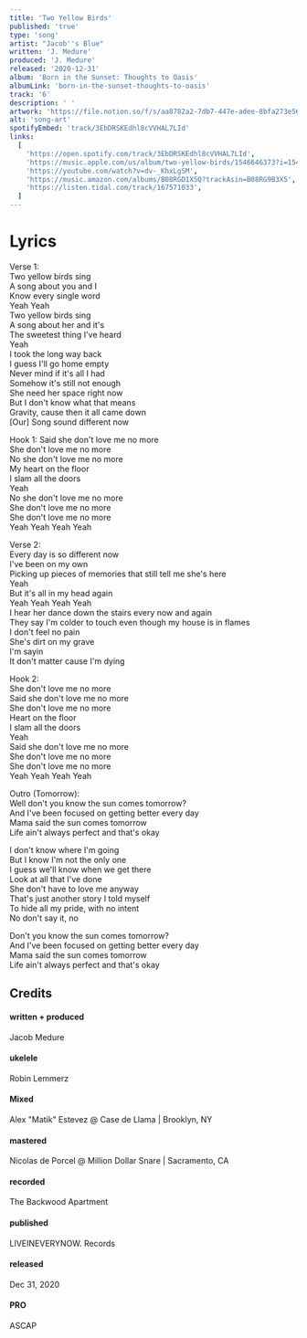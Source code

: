```yaml
---
title: 'Two Yellow Birds'
published: 'true'
type: 'song'
artist: "Jacob''s Blue"
written: 'J. Medure'
produced: 'J. Medure'
released: '2020-12-31'
album: 'Born in the Sunset: Thoughts to Oasis'
albumLink: 'born-in-the-sunset-thoughts-to-oasis'
track: '6'
description: ' '
artwork: 'https://file.notion.so/f/s/aa8782a2-7db7-447e-adee-8bfa273e5607/BITSCover1-scaled_(1).jpeg?id=8e18b7a8-a3d1-4371-b3c5-ee544cf9567c&table=block&spaceId=2afffdaa-a1f9-48fc-8af5-a4f4e2aaefbf&expirationTimestamp=1684092207684&signature=IsytBC8rHIB_sPF9O9B25QotIWv1tXoqgEvVKhMEens&downloadName=BITSCover1-scaled+%281%29.jpeg'
alt: 'song-art'
spotifyEmbed: 'track/3EbDRSKEdhl8cVVHAL7LId'
links:
  [
    'https://open.spotify.com/track/3EbDRSKEdhl8cVVHAL7LId',
    'https://music.apple.com/us/album/two-yellow-birds/1546646373?i=1546646563&app=music',
    'https://youtube.com/watch?v=dv-_KhxLgSM',
    'https://music.amazon.com/albums/B08RGD1X5Q?trackAsin=B08RG9B3X5',
    'https://listen.tidal.com/track/167571033',
  ]
---
```


# Lyrics

Verse 1:  
Two yellow birds sing  
A song about you and I  
Know every single word  
Yeah Yeah  
Two yellow birds sing  
A song about her and it's  
The sweetest thing I've heard  
Yeah  
I took the long way back  
I guess I'll go home empty  
Never mind if it's all I had  
Somehow it's still not enough  
She need her space right now  
But I don't know what that means  
Gravity, cause then it all came down  
[Our] Song sound different now

Hook 1:
Said she don't love me no more  
She don't love me no more  
No she don't love me no more  
My heart on the floor  
I slam all the doors  
Yeah  
No she don't love me no more  
She don't love me no more  
She don't love me no more  
Yeah Yeah Yeah Yeah

Verse 2:  
Every day is so different now  
I've been on my own  
Picking up pieces of memories that still tell me she's here  
Yeah  
But it's all in my head again  
Yeah Yeah Yeah Yeah  
I hear her dance down the stairs every now and again  
They say I'm colder to touch even though my house is in flames  
I don't feel no pain  
She's dirt on my grave  
I'm sayin  
It don't matter cause I'm dying

Hook 2:  
She don't love me no more  
Said she don't love me no more  
She don't love me no more  
Heart on the floor  
I slam all the doors  
Yeah  
Said she don't love me no more  
She don't love me no more  
She don't love me no more  
Yeah Yeah Yeah Yeah

Outro (Tomorrow):  
Well don't you know the sun comes tomorrow?  
And I've been focused on getting better every day  
Mama said the sun comes tomorrow  
Life ain't always perfect and that's okay

I don't know where I'm going  
But I know I'm not the only one  
I guess we'll know when we get there  
Look at all that I've done  
She don't have to love me anyway  
That's just another story I told myself  
To hide all my pride, with no intent  
No don't say it, no

Don't you know the sun comes tomorrow?  
And I've been focused on getting better every day  
Mama said the sun comes tomorrow  
Life ain't always perfect and that's okay

## Credits

<div className="album-credits flex-col w-full not-prose justify-start">
  <div className="credit flex-auto flex-grow">
    <h4>written + produced</h4>
    <p>Jacob Medure</p>
  </div>
  <div className="credit flex-auto flex-grow">
    <h4>ukelele</h4>
    <p>Robin Lemmerz</p>
  </div>
  <div className="credit flex-auto flex-grow">
    <h4>Mixed</h4>
    <p>Alex "Matik" Estevez @ Case de Llama | Brooklyn, NY</p>
  </div>
  <div className="credit flex-auto flex-grow">
    <h4>mastered</h4>
    <p>Nicolas de Porcel @ Million Dollar Snare | Sacramento, CA</p>
  </div>

  <div className="credit flex-auto flex-grow">
    <h4>recorded</h4>
    <p>The Backwood Apartment</p>
  </div>
  <div className="credit flex-auto flex-grow">
    <h4>published</h4>
    <p>LIVEINEVERYNOW. Records</p>
  </div>
  <div className="credit flex-auto flex-grow">
    <h4>released</h4>
    <p>Dec 31, 2020</p>
  </div>
  <div className="credit flex-auto flex-grow">
    <h4>PRO</h4>
    <p>ASCAP</p>
  </div>
</div>
